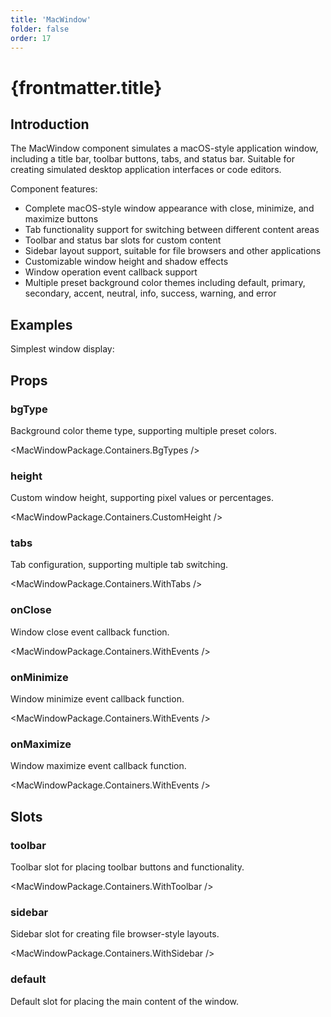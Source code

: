 ```yaml
---
title: 'MacWindow'
folder: false
order: 17
---
```



# {frontmatter.title}

## Introduction

The MacWindow component simulates a macOS-style application window, including a title bar, toolbar buttons, tabs, and status bar. Suitable for creating simulated desktop application interfaces or code editors.

Component features:

- Complete macOS-style window appearance with close, minimize, and maximize buttons
- Tab functionality support for switching between different content areas
- Toolbar and status bar slots for custom content
- Sidebar layout support, suitable for file browsers and other applications
- Customizable window height and shadow effects
- Window operation event callback support
- Multiple preset background color themes including default, primary, secondary, accent, neutral, info, success, warning, and error

## Examples

Simplest window display:

<Basic />

## Props

### bgType
Background color theme type, supporting multiple preset colors.

<MacWindowPackage.Containers.BgTypes />

### height
Custom window height, supporting pixel values or percentages.

<MacWindowPackage.Containers.CustomHeight />

### tabs
Tab configuration, supporting multiple tab switching.

<MacWindowPackage.Containers.WithTabs />

### onClose
Window close event callback function.

<MacWindowPackage.Containers.WithEvents />

### onMinimize
Window minimize event callback function.

<MacWindowPackage.Containers.WithEvents />

### onMaximize
Window maximize event callback function.

<MacWindowPackage.Containers.WithEvents />

## Slots

### toolbar
Toolbar slot for placing toolbar buttons and functionality.

<MacWindowPackage.Containers.WithToolbar />

### sidebar
Sidebar slot for creating file browser-style layouts.

<MacWindowPackage.Containers.WithSidebar />

### default
Default slot for placing the main content of the window. 
